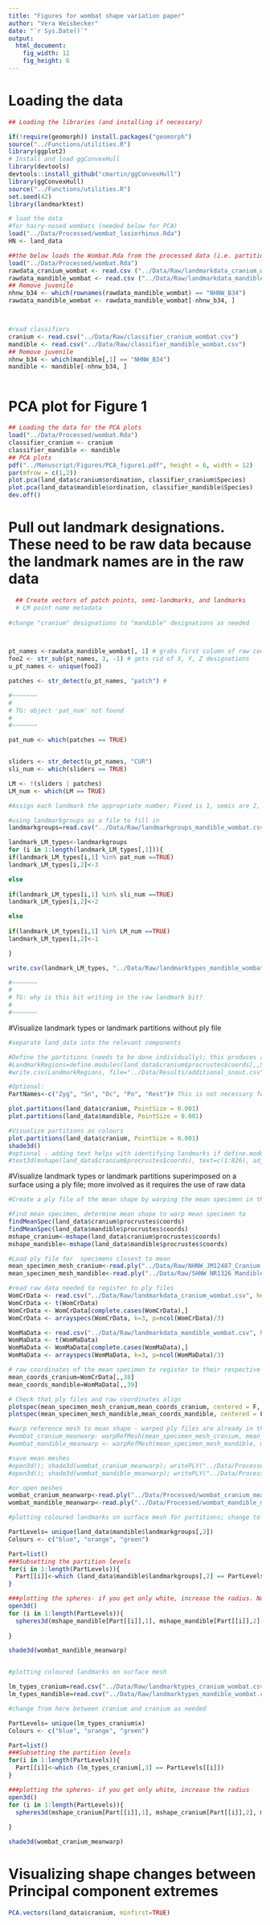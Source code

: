 ```yaml
---
title: "Figures for wombat shape variation paper"
author: "Vera Weisbecker"
date: "`r Sys.Date()`"
output:
  html_document:
    fig_width: 12
    fig_height: 6
---
```



# Loading the data

```r
## Loading the libraries (and installing if necessary)

if(!require(geomorph)) install.packages("geomorph")
source("../Functions/utilities.R")
library(ggplot2)
# Install and load ggConvexHull
library(devtools)
devtools::install_github("cmartin/ggConvexHull")
library(ggConvexHull)
source("../Functions/utilities.R")
set.seed(42)
library(landmarktest)

# load the data
#for hairy-nosed wombats (needed below for PCA)
load("../Data/Processed/wombat_lasiorhinus.Rda")
HN <- land_data

##the below loads the Wombat.Rda from the processed data (i.e. partitions, procrustes data, and ordination results); but the object is NOT called the file name called under "load", it is "land_data"
load("../Data/Processed/wombat.Rda")
rawdata_cranium_wombat <- read.csv ("../Data/Raw/landmarkdata_cranium_wombat.csv")
rawdata_mandible_wombat <- read.csv ("../Data/Raw/landmarkdata_mandible_wombat.csv")
## Remove juvenile
nhnw_b34 <- which(rownames(rawdata_mandible_wombat) == "NHNW_B34")
rawdata_mandible_wombat <- rawdata_mandible_wombat[-nhnw_b34, ]



#read classifiers
cranium <- read.csv("../Data/Raw/classifier_cranium_wombat.csv")
mandible <- read.csv("../Data/Raw/classifier_mandible_wombat.csv")
## Remove juvenile
nhnw_b34 <- which(mandible[,1] == "NHNW_B34")
mandible <- mandible[-nhnw_b34, ]



```


# PCA plot for Figure 1

```r

## Loading the data for the PCA plots
load("../Data/Processed/wombat.Rda")
classifier_cranium <- cranium
classifier_mandible <- mandible
## PCA plots
pdf("../Manuscript/Figures/PCA_figure1.pdf", height = 6, width = 12)
par(mfrow = c(1,2))
plot.pca(land_data$cranium$ordination, classifier_cranium$Species)
plot.pca(land_data$mandible$ordination, classifier_mandible$Species)
dev.off()

```


# Pull out landmark designations. These need to be raw data because the landmark names are in the raw data



```r


  ## Create vectors of patch points, semi-landmarks, and landmarks
  # LM point name metadata
  
#change "cranium" designations to "mandible" designations as needed



pt_names <-rawdata_mandible_wombat[, 1] # grabs first column of raw coords
foo2 <- str_sub(pt_names, 3, -1) # gets rid of X, Y, Z designations
u_pt_names <- unique(foo2)

patches <- str_detect(u_pt_names, "patch") # 

#~~~~~~~
#
# TG: object 'pat_num' not found
#
#~~~~~~~

pat_num <- which(patches == TRUE)


sliders <- str_detect(u_pt_names, "CUR")
sli_num <- which(sliders == TRUE)

LM <- !(sliders | patches)
LM_num <- which(LM == TRUE)

#Assign each landmark the appropriate number; Fixed is 1, semis are 2, patches are 3

#using landmarkgroups as a file to fill in 
landmarkgroups=read.csv("../Data/Raw/landmarkgroups_mandible_wombat.csv")

landmark_LM_types<-landmarkgroups
for (i in 1:length(landmark_LM_types[,1])){
if(landmark_LM_types[i,1] %in% pat_num ==TRUE)
landmark_LM_types[i,2]<-3

else
  
if(landmark_LM_types[i,1] %in% sli_num ==TRUE)
landmark_LM_types[i,2]<-2 

else
  
if(landmark_LM_types[i,1] %in% LM_num ==TRUE)
landmark_LM_types[i,2]<-1   

}

write.csv(landmark_LM_types, "../Data/Raw/landmarktypes_mandible_wombat.csv")

#~~~~~~~
#
# TG: why is this bit writing in the raw landmark bit?
#
#~~~~~~~

``` 

#Visualize landmark types or landmark partitions without ply file

```r
#separate land_data into the relevant components

#Define the partitions (needs to be done individually); this produces a csv file that can be manually edited (see comments below)
#LandmarkRegions=define.modules(land_data$cranium$procrustes$coords[,,5],2)
#write.csv(LandmarkRegions, file="../Data/Results/additional_snout.csv")

#Optional:
PartNames<-c("Zyg", "Sn", "Oc", "Po", "Rest")# This is not necessary for colouring the cranium AND needs to be separately accessed, but helps in identifying the partitionss

plot.partitions(land_data$cranium, PointSize = 0.001)
plot.partitions(land_data$mandible, PointSize = 0.001)

#Visualize partitions as colours
plot.partitions(land_data$cranium, PointSize = 0.001)
shade3d()
#optional - adding text helps with identifying landmarks if define.modules has not captured all landmarks of a partition. These numbers can then be manually edited in the LandmarkRegions file. 
#text3d(mshape(land_data$cranium$procrustes$coords), text=c(1:826), adj = 2, cex = 0.8)

```

#Visualize landmark types or landmark partitions superimposed on a surface using a ply file; more involved as it requires the use of raw data

```r

#Create a ply file of the mean shape by warping the mean specimen in the PCA to the mean shape; for this, non-procrustes superimposed coordinates are required. The mean shapes are used here because they are easy to register with the landmarks.

#Find mean specimen, determine mean shape to warp mean specimen to
findMeanSpec(land_data$cranium$procrustes$coords)
findMeanSpec(land_data$mandible$procrustes$coords)
mshape_cranium<-mshape(land_data$cranium$procrustes$coords)
mshape_mandible<-mshape(land_data$mandible$procrustes$coords)

#Load ply file for  specimens closest to mean
mean_specimen_mesh_cranium<-read.ply("../Data/Raw/NHNW_JM12487_Cranium.ply")
mean_specimen_mesh_mandible<-read.ply("../Data/Raw/SHNW NR1326 Mandible.ply")

#read raw data needed to register to ply files 
WomCrData <- read.csv("../Data/Raw/landmarkdata_cranium_wombat.csv", header = T, row.names = 1) 
WomCrData <- t(WomCrData) 
WomCrData <- WomCrData[complete.cases(WomCrData),] 
WomCrData <- arrayspecs(WomCrData, k=3, p=ncol(WomCrData)/3) 

WomMaData <- read.csv("../Data/Raw/landmarkdata_mandible_wombat.csv", header = T, row.names = 1) 
WomMaData <- t(WomMaData)
WomMaData <- WomMaData[complete.cases(WomMaData),] 
WomMaData <- arrayspecs(WomMaData, k=3, p=ncol(WomMaData)/3) 

# raw coordinates of the mean specimen to register to their respective ply files
mean_coords_cranium=WomCrData[,,38]
mean_coords_mandible=WomMaData[,,39]

# Check that ply files and raw coordinates align
plotspec(mean_specimen_mesh_cranium,mean_coords_cranium, centered = F, asp=T) 
plotspec(mean_specimen_mesh_mandible,mean_coords_mandible, centered = F, asp=T)

#warp reference mesh to mean shape - warped ply files are already in the Data/Processed folder
#wombat_cranium_meanwarp- warpRefMesh(mean_specimen_mesh_cranium, mean_coords_cranium, mshape_cranium, centered=F) # Warps the ref mesh to the mean shape
#wombat_mandible_meanwarp <- warpRefMesh(mean_specimen_mesh_mandible, mean_coords_mandible, mshape_mandible, centered=F) # Warps the ref mesh to the mean shape

#save mean meshes
#open3d(); shade3d(wombat_cranium_meanwarp); writePLY("../Data/Processed/wombat_cranium_meanwarp.ply",withColors=T, format=("ascii"))#Export the warped mean specimen as a ply file; if you want to import this back into R, it needs to be formatted to ascii ply in meshlab
#open3d(); shade3d(wombat_mandible_meanwarp); writePLY("../Data/Processed/wombat_mandible_meanwarp.ply",withColors=T, format=("ascii"))

#or open meshes 
wombat_cranium_meanwarp<-read.ply("../Data/Processed/wombat_cranium_meanwarp.ply")
wombat_mandible_meanwarp<-read.ply("../Data/Processed/wombat_mandible_meanwarp.ply")

#plotting coloured landmarks on surface mesh for partitions; change to mandible as needed

PartLevels= unique(land_data$mandible$landmarkgroups[,2])
Colours <- c("blue", "orange", "green")

Part=list()
###Subsetting the partition levels
for(i in 1:length(PartLevels)){
  Part[[i]]<-which (land_data$mandible$landmarkgroups[,2] == PartLevels[[i]])
} 

###plotting the spheres- if you get only white, increase the radius. Note that we are using       
open3d()
for (i in 1:length(PartLevels)){
  spheres3d(mshape_mandible[Part[[i]],1], mshape_mandible[Part[[i]],2], mshape_mandible[Part[[i]],3], col=Colours[i], lit=TRUE,radius = 0.001, asp=F)
  
}

shade3d(wombat_mandible_meanwarp)


#plotting coloured landmarks on surface mesh

lm_types_cranium=read.csv("../Data/Raw/landmarktypes_cranium_wombat.csv")
lm_types_mandible=read.csv("../Data/Raw/landmarktypes_mandible_wombat.csv")

#change from here between cranium and cranium as needed

PartLevels= unique(lm_types_cranium$x)
Colours <- c("blue", "orange", "green")

Part=list()
###Subsetting the partition levels
for(i in 1:length(PartLevels)){
  Part[[i]]<-which (lm_types_cranium[,3] == PartLevels[[i]])
} 

###plotting the spheres- if you get only white, increase the radius       
open3d()
for (i in 1:length(PartLevels)){
  spheres3d(mshape_cranium[Part[[i]],1], mshape_cranium[Part[[i]],2], mshape_cranium[Part[[i]],3], col=Colours[i], lit=TRUE,radius = 0.001, asp=F)
  
}

shade3d(wombat_cranium_meanwarp)

```

# Visualizing shape changes between Principal component extremes

```r


PCA.vectors(land_data$cranium, minfirst=TRUE)
```